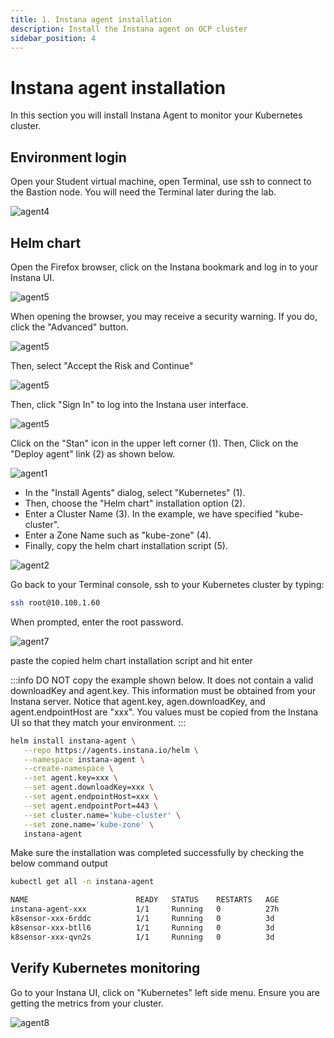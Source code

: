 ```yaml
---
title: 1. Instana agent installation
description: Install the Instana agent on OCP cluster
sidebar_position: 4
---
```


# Instana agent installation
In this section you will install Instana Agent to monitor your Kubernetes cluster.

## Environment login

Open your Student virtual machine, open Terminal, use ssh to connect to the Bastion node. You will need the Terminal later during the lab.

![agent4](images/agent-install-004.png)

## Helm chart 

Open the Firefox browser, click on the Instana bookmark and log in to your Instana UI. 

![agent5](images/agent-install-005-fixed.png)

When opening the browser, you may receive a security warning.   If you do, click the "Advanced" button.

![agent5](images/securityRisk.png)

Then, select "Accept the Risk and Continue"

![agent5](images/securityRisk2.png)

Then, click "Sign In" to log into the Instana user interface.

![agent5](images/signIn.png)

Click on the "Stan" icon in the upper left corner (1). Then, Click on the "Deploy agent" link (2) as shown below.

![agent1](images/agent-install-001-fixed.png)

- In the "Install Agents" dialog, select "Kubernetes" (1).
- Then, choose the "Helm chart" installation option (2). 
- Enter a Cluster Name (3).  In the example, we have specified "kube-cluster".
- Enter a Zone Name such as "kube-zone" (4).  
- Finally, copy the helm chart installation script (5).

![agent2](images/helmChart.png)

Go back to your Terminal console, ssh to your Kubernetes cluster by typing:
```bash
ssh root@10.100.1.60
```

When prompted, enter the root password.

![agent7](images/agent-install-007.png)


paste the copied helm chart installation script and hit enter

:::info
DO NOT copy the example shown below. It does not contain a valid downloadKey and agent.key. This information must be obtained from your Instana server.
Notice that agent.key, agen.downloadKey, and agent.endpointHost are "xxx".  You values must be copied from the Instana UI so that they match your environment.
:::

```sh
helm install instana-agent \
   --repo https://agents.instana.io/helm \
   --namespace instana-agent \
   --create-namespace \
   --set agent.key=xxx \
   --set agent.downloadKey=xxx \
   --set agent.endpointHost=xxx \
   --set agent.endpointPort=443 \
   --set cluster.name='kube-cluster' \
   --set zone.name='kube-zone' \
   instana-agent
```

Make sure the installation was completed successfully by checking the below command output

```sh
kubectl get all -n instana-agent

NAME                        READY   STATUS    RESTARTS   AGE
instana-agent-xxx           1/1     Running   0          27h
k8sensor-xxx-6rddc          1/1     Running   0          3d
k8sensor-xxx-btll6          1/1     Running   0          3d
k8sensor-xxx-qvn2s          1/1     Running   0          3d
```


## Verify Kubernetes monitoring

Go to your Instana UI, click on "Kubernetes" left side menu. Ensure you are getting the metrics from your cluster.

![agent8](images/agent-install-008-fixed.png)